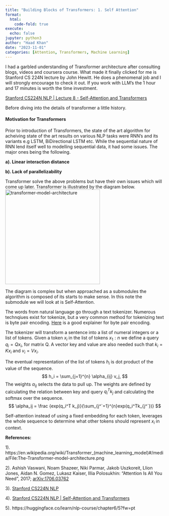 ```yaml
---
title: "Building Blocks of Transformers: 1. Self Attention"
format:
  html:
    code-fold: true
execute:
  echo: false
jupyter: python3
author: "Haad Khan"
date: "2023-11-01"
categories: [Attention, Transformers, Machine Learning]
---
```


<p>I had a garbled understanding of Transformer architecture after consulting blogs, videos and coursera course. What made it finally clicked for me is Stanford CS 224N lecture by John Hewitt. He does a phenomenal job and I will strongly encourage to check it out. If you work with LLM's the 1 hour and 17 minutes is worth the time investment.</p> 
[Stanford CS224N NLP | Lecture 8 - Self-Attention and Transformers](https://youtu.be/nTQUwghvy5Q)
<p>Before diving into the details of transformer a little history.<br></p>

#### Motivation for Transformers

<p>Prior to introduction of Transformers, the state of the art algorithm for acheiving state of the art results on various NLP tasks were RNN's and its variants e.g LSTM, BiDirectional LSTM etc.
While the sequential nature of RNN lend itself well to modelling sequential data, it had some issues. The major ones being the following.</br>

**a). Linear interaction distance**

**b). Lack of parallelizability**

Transformer solve the above problems but have their own issues which will come up later. Transformer is illustrated by the diagram below.</br>
 ![transformer-model-architecture](The-Transformer-model-architecture.jpg){width=300}

The diagram is complex but when approached as a submodules the algorithm is composed of its starts to make sense. In this note the submodule we will look at is Self-Attention.

The words from natural language go through a text tokenizer. Numerous technqiues exist for tokenize, but a very common method for tokenizing text is byte pair encoding. [Here](https://huggingface.co/learn/nlp-course/chapter6/5) is a good explainer for byte pair encoding. 

The tokenizer will transform a sentence into a list of numeral integers or a list of tokens. Given a token $x_i$ in the list of tokens $x_1:n$ we define a query $q_i = Qx_i$, for matrix Q. A vector key and value are also needed such that $k_i = Kx_i$ and $v_i = Vx_i$.

The eventual representation of the list of tokens  $h_i$ is dot product of the value of the sequence. 
$$
h_i = \sum_{j=1}^{n} \alpha_{ij} v_j,
$$
The weights $\alpha_{ij}$ selects the data to pull up. The weights are defined by calculating the relation between key and query $q_i^Tk_j$ and calculating the softmax over the sequence.
$$
\alpha_ij = \frac {exp(q_i^T k_j)}{\sum_{j^`=1}^{n}exp(q_i^Tk_{j^`})}
$$

Self-attention instead of using a fixed embedding for each token, leverages the whole sequence to determine what other tokens should represent $x_i$ in context. 

**References:**
<p>1). https://en.wikipedia.org/wiki/Transformer_(machine_learning_model)#/media/File:The-Transformer-model-architecture.png</p>
<p>2). Ashish Vaswani, Noam Shazeer, Niki Parmar, Jakob Uszkoreit, Llion Jones, Aidan N. Gomez, Lukasz Kaiser, Illia Polosukhin: “Attention Is All You Need”, 2017; <a href='http://arxiv.org/abs/1706.03762'>arXiv:1706.03762</a></p>
<p>3). [Stanford CS224N NLP](http://web.stanford.edu/class/cs224n/index.html)</p>
<p>4). [Stanford CS224N NLP | Self-Attention and Transformers](http://web.stanford.edu/class/cs224n/readings/cs224n-self-attention-transformers-2023_draft.pdf)</p>
<p>5). https://huggingface.co/learn/nlp-course/chapter6/5?fw=pt</p>
